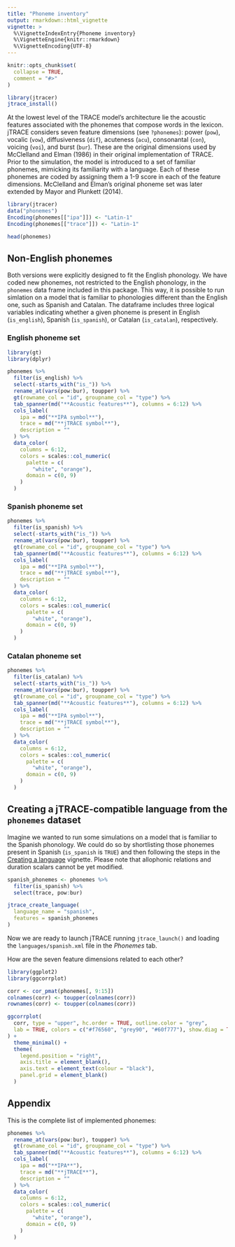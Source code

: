---
title: "Phoneme inventory"
output: rmarkdown::html_vignette
vignette: >
  %\VignetteIndexEntry{Phoneme inventory}
  %\VignetteEngine{knitr::rmarkdown}
  %\VignetteEncoding{UTF-8}
---

```{r, include = FALSE}
knitr::opts_chunk$set(
  collapse = TRUE,
  comment = "#>"
)

```

```{r prepare, message=FALSE, warning=FALSE, include=FALSE, paged.print=FALSE}
library(jtracer)
jtrace_install()
```

At the lowest level of the TRACE model's architecture lie the acoustic features associated with the phonemes that compose words in the lexicon. jTRACE considers seven feature dimensions (see `?phonemes`):  power (`pow`), vocalic (`vow`), diffusiveness (`dif`), acuteness (`acu`), consonantal (`con`), voicing (`voi`), and burst (`bur`). These are the original dimensions used by McClelland and Elman (1986) in their original implementation of TRACE. Prior to the simulation, the model is introduced to a set of familiar phonemes, mimicking its familiarity with a language. Each of these phonemes are coded by assigning them a 1-9 score in each of the feature dimensions. McClelland and Elman's original phoneme set was later extended by Mayor and Plunkett (2014).


```{r matrix}
library(jtracer)
data("phonemes")
Encoding(phonemes[["ipa"]]) <- "Latin-1"
Encoding(phonemes[["trace"]]) <- "Latin-1"

head(phonemes)

```

## Non-English phonemes

Both versions were explicitly designed to fit the English phonology. We have coded new phonemes, not restricted to the English phonology, in the `phonemes` data frame included in this package. This way, it is possible to run simlation on a model that is familiar to phonologies different than the English one, such as Spanish and Catalan. The dataframe includes three logical variables indicating whether a given phoneme is present in English (`is_english`), Spanish (`is_spanish`), or Catalan (`is_catalan`), respectively.

### English phoneme set

```{r list_english, echo=FALSE, message=FALSE, warning=FALSE, paged.print=FALSE}
library(gt)
library(dplyr)

phonemes %>%
  filter(is_english) %>% 
  select(-starts_with("is_")) %>% 
  rename_at(vars(pow:bur), toupper) %>% 
  gt(rowname_col = "id", groupname_col = "type") %>% 
  tab_spanner(md("**Acoustic features**"), columns = 6:12) %>% 
  cols_label(
    ipa = md("**IPA symbol**"),
    trace = md("**jTRACE symbol**"),
    description = ""
  ) %>% 
  data_color(
    columns = 6:12,
    colors = scales::col_numeric(
      palette = c(
        "white", "orange"), 
      domain = c(0, 9)
    )
  )
```

### Spanish phoneme set

```{r list_spanish, echo=FALSE, message=FALSE, warning=FALSE, paged.print=FALSE}
phonemes %>%
  filter(is_spanish) %>% 
  select(-starts_with("is_")) %>% 
  rename_at(vars(pow:bur), toupper) %>% 
  gt(rowname_col = "id", groupname_col = "type") %>% 
  tab_spanner(md("**Acoustic features**"), columns = 6:12) %>% 
  cols_label(
    ipa = md("**IPA symbol**"),
    trace = md("**jTRACE symbol**"),
    description = ""
  ) %>% 
  data_color(
    columns = 6:12,
    colors = scales::col_numeric(
      palette = c(
        "white", "orange"), 
      domain = c(0, 9)
    )
  )
```

### Catalan phoneme set

```{r list_catalan, echo=FALSE, message=FALSE, warning=FALSE, paged.print=FALSE}
phonemes %>%
  filter(is_catalan) %>% 
  select(-starts_with("is_")) %>% 
  rename_at(vars(pow:bur), toupper) %>% 
  gt(rowname_col = "id", groupname_col = "type") %>% 
  tab_spanner(md("**Acoustic features**"), columns = 6:12) %>% 
  cols_label(
    ipa = md("**IPA symbol**"),
    trace = md("**jTRACE symbol**"),
    description = ""
  ) %>% 
  data_color(
    columns = 6:12,
    colors = scales::col_numeric(
      palette = c(
        "white", "orange"), 
      domain = c(0, 9)
    )
  )
```


## Creating a jTRACE-compatible language from the `phonemes` dataset

Imagine we wanted to run some simulations on a model that is familiar to the Spanish phonology. We could do so by shortlisting those phonemes present in Spanish (`is_spanish` is `TRUE`) and then following the steps in the [Creating a language](https://gongcastro.github.io/jtracer/articles/create-language.html) vignette. Please note that allophonic relations and duration scalars cannot be yet modified.

```{r}
spanish_phonemes <- phonemes %>% 
  filter(is_spanish) %>% 
  select(trace, pow:bur)

jtrace_create_language(
  language_name = "spanish",
  features = spanish_phonemes
)  

```

Now we are ready to launch jTRACE running `jtrace_launch()` and loading the `languages/spanish.xml` file in the *Phonemes* tab.

How are the seven feature dimensions related to each other?

```{r cors, echo=FALSE, message=FALSE, warning=FALSE, paged.print=FALSE}
library(ggplot2)
library(ggcorrplot)

corr <- cor_pmat(phonemes[, 9:15])
colnames(corr) <- toupper(colnames(corr))
rownames(corr) <- toupper(colnames(corr))

ggcorrplot(
  corr, type = "upper", hc.order = TRUE, outline.color = "grey",
  lab = TRUE, colors = c("#f76560", "grey90", "#60f777"), show.diag = TRUE
) +
  theme_minimal() +
  theme(
    legend.position = "right",
    axis.title = element_blank(),
    axis.text = element_text(colour = "black"),
    panel.grid = element_blank()
  )
```


## Appendix

This is the complete list of implemented phonemes: 


```{r list}
phonemes %>% 
  rename_at(vars(pow:bur), toupper) %>% 
  gt(rowname_col = "id", groupname_col = "type") %>% 
  tab_spanner(md("**Acoustic features**"), columns = 6:12) %>% 
  cols_label(
    ipa = md("**IPA**"),
    trace = md("**jTRACE**"),
    description = ""
  ) %>% 
  data_color(
    columns = 6:12,
    colors = scales::col_numeric(
      palette = c(
        "white", "orange"), 
      domain = c(0, 9)
    )
  )
```


